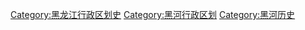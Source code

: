 [[Category:黑龙江行政区划史|Category:黑龙江行政区划史]]
[[Category:黑河行政区划|Category:黑河行政区划]]
[[Category:黑河历史|Category:黑河历史]]